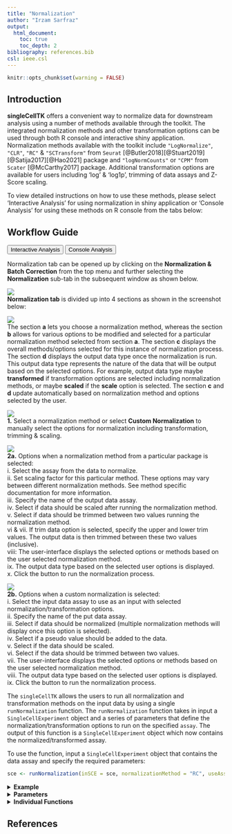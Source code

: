 ```yaml
---
title: "Normalization"
author: "Irzam Sarfraz"
output:
  html_document:
    toc: true
    toc_depth: 2
bibliography: references.bib
csl: ieee.csl
---
```

```r
knitr::opts_chunk$set(warning = FALSE)
```
## Introduction
**singleCellTK** offers a convenient way to normalize data for downstream analysis using a number of methods available through the toolkit. The integrated normalization methods and other transformation options can be used through both R console and interactive shiny application. Normalization methods available with the toolkit include `"LogNormalize"`, `"CLR"`, `"RC"` & `"SCTransform"` from `Seurat` [@Butler2018][@Stuart2019][@Satija2017][@Hao2021] package and `"logNormCounts"` or `"CPM"` from `Scater` [@McCarthy2017] package. Additional transformation options are available for users including 'log' & 'log1p', trimming of data assays and Z-Score scaling. <br> 

To view detailed instructions on how to use these methods, please select 'Interactive Analysis' for using normalization in shiny application or 'Console Analysis' for using these methods on R console from the tabs below:

````{=html}
<head>
<meta name="viewport" content="width=device-width, initial-scale=1">
</head>
<body>
````


## Workflow Guide

````{=html}
<div class="tab">
  <button class="tablinks" onclick="openTab(event, 'interactive')" id="ia-button">Interactive Analysis</button>
  <button class="tablinks" onclick="openTab(event, 'console')" id="console-button">Console Analysis</button>
</div>

<div id="interactive" class="tabcontent">
````

Normalization tab can be opened up by clicking on the **Normalization & Batch Correction** from the top menu and further selecting the **Normalization** sub-tab in the subsequent window as shown below.


![](ui_screenshots/normalization/normalization_1_select_menu.PNG)
<br>
**Normalization tab** is divided up into 4 sections as shown in the screenshot below: <br>

![](ui_screenshots/normalization/normalization_1.PNG)
<br>
The section **a** lets you choose a normalization method, whereas the section **b** allows for various options to be modified and selected for a particular normalization method selected from section **a**. The section **c** displays the overall methods/options selected for this instance of normalization process. The section **d** displays the output data type once the normalization is run. This output data type represents the nature of the data that will be output based on the selected options. For example, output data type maybe **transformed** if transformation options are selected including normalization methods, or maybe **scaled** if the **scale** option is selected. The section **c** and **d** update automatically based on normalization method and options selected by the user. <br>

![](ui_screenshots/normalization/normalization_2.png)
<br>
**1.** Select a normalization method or select **Custom Normalization** to manually select the options for normalization including transformation, trimming & scaling.<br>

![](ui_screenshots/normalization/normalization_3.PNG)
<br>
**2a.** Options when a normalization method from a particular package is selected: <br>
i. Select the assay from the data to normalize. <br>
ii. Set scaling factor for this particular method. These options may vary between different normalization methods. See method specific documentation for more information. <br>
iii. Specify the name of the output data assay. <br>
iv. Select if data should be scaled after running the normalization method. <br>
v. Select if data should be trimmed between two values running the normalization method. <br>
vi & vii. If trim data option is selected, specify the upper and lower trim values. The output data is then trimmed between these two values (inclusive). <br>
viii: The user-interface displays the selected options or methods based on the user selected normalization method. <br>
ix. The output data type based on the selected user options is displayed. <br>
x. Click the button to run the normalization process. <br>

![](ui_screenshots/normalization/normalization_4.PNG)
<br>
**2b.** Options when a custom normalization is selected: <br>
i. Select the input data assay to use as an input with selected normalization/transformation options. <br>
ii. Specify the name of the put data assay. <br>
iii. Select if data should be normalized (multiple normalization methods will display once this option is selected). <br>
iv. Select if a pseudo value should be added to the data. <br>
v. Select if the data should be scaled. <br>
vi. Select if the data should be trimmed between two values. <br>
vii. The user-interface displays the selected options or methods based on the user selected normalization method. <br>
viii. The output data type based on the selected user options is displayed. <br>
ix. Click the button to run the normalization process. <br>



````{=html}
</div>
<div id="console" class="tabcontent">
````

The `singleCellTK` allows the users to run all normalization and
transformation methods on the input data by using a single `runNormalization`
function. The `runNormalization` function takes in input a 
`SingleCellExperiment` object and a series of parameters that define the
normalization/transformation options to run on the specified `assay`. The
output of this function is a `SingleCellExperiment` object which now contains
the normalized/transformed assay.

To use the function, input a `SingleCellExperiment` object that contains the data assay and specify the required parameters:


```r
sce <- runNormalization(inSCE = sce, normalizationMethod = "RC", useAssay = "counts", outAssayName = "RCLogScaledCounts", scale = TRUE, transformation = "log2", pseudocountsBeforeTransform = 1, trim = c(10, -10))
```

````{=html}
<details>
  <summary><b>Example</b></summary>
````  
  
```r
  # Load singleCellTK & pbmc3k example data
  library(singleCellTK)
  sce <- importExampleData(dataset = "pbmc3k")
  # Perform normalization
  sce <- runNormalization(inSCE = sce, normalizationMethod = "RC", useAssay = "counts", outAssayName = "RCLogScaledCounts", scale = TRUE, transformation = "log2", pseudocountsBeforeTransform = 1, trim = c(10, -10))
```

````{=html}
</details> 
  <details>
  <summary><b>Parameters</b></summary>
````

The `runNormalization` function specifies the following parameters:

|Parameter|Description|
|---|---|
|inSCE|Input `SingleCellExperiment` object.|
|useAssay|Specify the input `assay` to use for normalization/transformation.|
|outAssayName|A `character` value indicating the name of the new output assay.|
|normalizationMethod|Specify a normalization method from `"LogNormalize"`, `"CLR"`, `"RC"`, `"SCTransform"`, `"logNormCounts"` or `"CPM"`. If no method is specified, normalization will not be performed.|
|scale|Logical value indicating if Z.Score scaling should be performed or not.|
|seuratScaleFactor|Specify the `scaleFactor` parameter if any of the **seurat** normalization method is selected.|
|transformation|Specify if a transformation should be applied to the input `assay` (if normalization is selected, this transformation is applied after normalization). Available transformation options include `"log2"`, `"log1p"`, `"sqrt"`.|
|pseudocountsBeforeNorm|A `numeric` value to add to the input `assay`  before performing normalization.|
|pseudocountsBeforeTransform|A `numeric` value to add to the input `assay` before performing a transformation.|
|trim|A `numeric(2)` vector that specifies the upper and the lower trim values between (exclusive) which the input `assay` should be trimmed.|
|verbose|A `logical` value indicating if informative/progress messages should be displayed on the console.|

````{=html}
</details>
<details>
  <summary><b>Individual Functions</b></summary>
````

  While the `runNormalization` wrapper function can be used to perform all
  available normalization and transformation options, separate functions are also
  available for all of the included normalization methods. The following functions
  can be used for specific normalization methods:
  
````{=html} 
 <style>
div.offset { background-color:inherit ; border-radius: 5px; margin-left: 15px;}
</style>
<div class = "offset">
<details>
````
    
  <summary>`LogNormalize`, `CLR` or `RC` from **Seurat** [@Butler2018][@Stuart2019] package:</summary> 

```r
  sce <- runSeuratNormalizeData(inSCE = sce, normalizationMethod = "CLR", useAssay = "counts", normAssayName = "CLRCounts", scaleFactor = 10000, verbose = TRUE)
```
The parameters to the above function include: <br><br>
`inSCE`: an input `SingleCellExperiment` object <br>
`normalizationMethod`: one of the options from "LogNormalize", "CLR" or "RC" <br>
`useAssay`: name of the assay to use for normalization <br>
`normAssayName`: name of the output normalized assay <br>
`scaleFactor`: a numeric value that represents the scaling factor <br>
`verbose`: a logical value indicating if progress should be printed <br><br>

````{=html}
</details>
 <details>
````
    
  <summary>`SCTransform` from **Seurat** [@Butler2018][@Stuart2019][@Hafemeister2019]  package:</summary> 

```r
  sce <- runSeuratSCTransform(inSCE = sce, useAssay = "counts", normAssayName = "SCTCounts", verbose = TRUE)
```

The parameters to the above function include: <br><br>
`inSCE`: an input `SingleCellExperiment` object <br>
`useAssay`: name of the assay to use for normalization <br>
`normAssayName`: name of the output normalized assay <br>
`verbose`: a logical value indicating if progress should be printed <br><br>

````{=html}
</details>
   <details>
````

  <summary>`logNormCounts` from **Scater** [@McCarthy2017] package:</summary> 

```r
  sce <- scaterlogNormCounts(inSCE = sce, useAssay = "counts", assayName = "logcounts")
```

The parameters to the above function include: <br><br>
`inSCE`: an input `SingleCellExperiment` object <br>
`useAssay`: name of the assay to use for normalization <br>
`assayName`: name of the output normalized assay <br><br>

````{=html}
</details>
<details>
````
    
  <summary>`CPM` from **Scater** [@McCarthy2017] package:</summary> 

```r
  sce <- scaterCPM(inSCE = sce, useAssay = "counts", assayName = "countsCPM")
```

The parameters to the above function include: <br><br>
`inSCE`: an input `SingleCellExperiment` object <br>
`useAssay`: name of the assay to use for normalization <br>
`assayName`: name of the output normalized assay <br><br>

````{=html}
</details>
  <details>
    <summary>Compute <b>Z-Score</b>:</summary> 
````   

```r
  assay(sce, "countsZScore") <- computeZScore(counts = assay(sce, "counts"))
```

The parameters to the above function include: <br><br>
`counts`: input matrix to scale with Z-Score <br><br>

````{=html}
</details>
  <details>
  <summary>Matrix <b>trimming</b>:</summary> 
````

```r
  assay(sce, "countsTrimmed") <- trimCounts(counts = assay(sce, "counts"), trimValue = c(10, -10))
```

The parameters to the above function include: <br><br>
`counts`: an input `SingleCellExperiment` object <br>
`trimValue`: a `numeric(2)` vector with the first value indicating the upper trim value and the second value indicating the lower trim value <br><br>

````{=html} 
</details>
  </div>
    </details> 
      </div>
<script>
document.getElementById("ia-button").click();
</script>
</body>
````

## References
